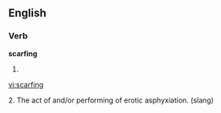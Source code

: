 ==English==

===Verb===
'''scarfing'''

# {{present participle of|[[scarf]]}}

[[vi:scarfing]]


2. The act of and/or performing of erotic asphyxiation. (slang)